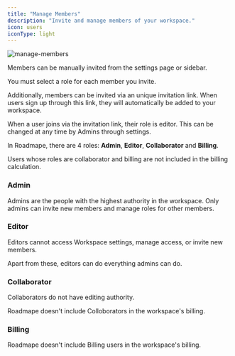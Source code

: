 ```yaml
---
title: "Manage Members"
description: "Invite and manage members of your workspace."
icon: users
iconType: light
---
```


![manage-members](/images/manage-members.png)


Members can be manually invited from the settings page or sidebar.

You must select a role for each member you invite.

Additionally, members can be invited via an unique invitation link. When users sign up through this link, they will automatically be added to your workspace.

<Note>When a user joins via the invitation link, their role is editor. This can be changed at any time by Admins through settings.</Note>

In Roadmape, there are 4 roles: **Admin**, **Editor**, **Collaborator** and **Billing**.

<Info>Users whose roles are collaborator and billing are not included in the billing calculation.</Info>

### Admin
Admins are the people with the highest authority in the workspace. Only admins can invite new members and manage roles for other members.

### Editor
Editors cannot access Workspace settings, manage access, or invite new members.

Apart from these, editors can do everything admins can do.

### Collaborator
Collaborators do not have editing authority.

Roadmape doesn't include Colloborators in the workspace's billing.

### Billing

Roadmape doesn't include Billing users in the workspace's billing.
